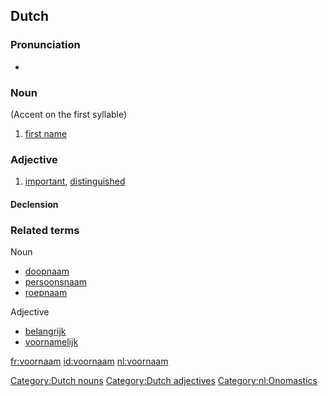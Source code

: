 ==Dutch==

===Pronunciation===
*{{audio|Nl-voornaam.ogg|audio}}

===Noun===
{{nl-noun|g=m|voornamen|voornaampje}} (Accent on the first syllable)

# [[first name]]

===Adjective===
{{nl-adj|voornamer}}
# [[important]], [[distinguished]]

====Declension====
{{nl-decl-adj|voorname}}

===Related terms===
Noun
* [[doopnaam]]
* [[persoonsnaam]]
* [[roepnaam]]

Adjective
* [[belangrijk]]
* [[voornamelijk]]

[[Category:Dutch nouns]]
[[Category:Dutch adjectives]]
[[Category:nl:Onomastics]]

[[fr:voornaam]]
[[id:voornaam]]
[[nl:voornaam]]